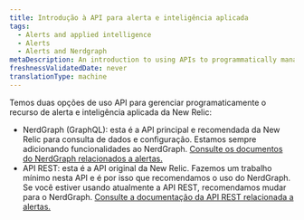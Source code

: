 ```yaml
---
title: Introdução à API para alerta e inteligência aplicada
tags:
  - Alerts and applied intelligence
  - Alerts
  - Alerts and Nerdgraph
metaDescription: An introduction to using APIs to programmatically manage New Relic's alerting and applied intelligence features.
freshnessValidatedDate: never
translationType: machine
---
```


Temos duas opções de uso API para gerenciar programaticamente o recurso de alerta e inteligência aplicada da New Relic:

* NerdGraph (GraphQL): esta é a API principal e recomendada da New Relic para consulta de dados e configuração. Estamos sempre adicionando funcionalidades ao NerdGraph. [Consulte os documentos do NerdGraph relacionados a alertas.](/docs/alerts-applied-intelligence/new-relic-alerts/advanced-alerts/alerts-nerdgraph/nerdgraph-api-examples)
* API REST: esta é a API original da New Relic. Fazemos um trabalho mínimo nesta API e é por isso que recomendamos o uso do NerdGraph. Se você estiver usando atualmente a API REST, recomendamos mudar para o NerdGraph. [Consulte a documentação da API REST relacionada a alertas.](/docs/alerts-applied-intelligence/new-relic-alerts/advanced-alerts/rest-api-alerts/rest-api-calls-alerts)